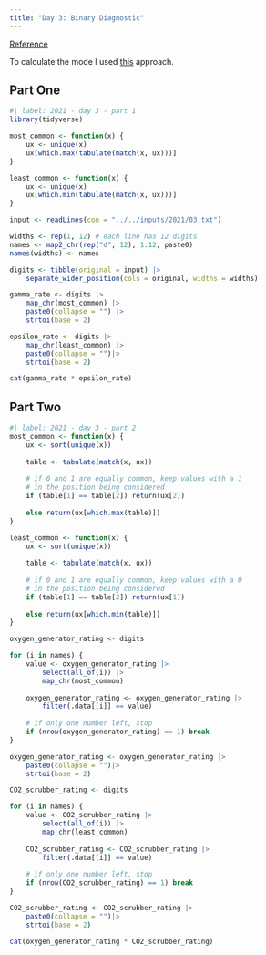 ```yaml
---
title: "Day 3: Binary Diagnostic"
---
```


[Reference](https://adventofcode.com/2021/day/3)

::: {.callout-note}
To calculate the mode I used [this](https://stackoverflow.com/questions/2547402/how-to-find-the-statistical-mode) approach.
:::

## Part One

```r
#| label: 2021 - day 3 - part 1
library(tidyverse)

most_common <- function(x) {
    ux <- unique(x)
    ux[which.max(tabulate(match(x, ux)))]
}

least_common <- function(x) {
    ux <- unique(x)
    ux[which.min(tabulate(match(x, ux)))]
}

input <- readLines(con = "../../inputs/2021/03.txt")

widths <- rep(1, 12) # each line has 12 digits
names <- map2_chr(rep("d", 12), 1:12, paste0)
names(widths) <- names

digits <- tibble(original = input) |> 
    separate_wider_position(cols = original, widths = widths)

gamma_rate <- digits |>
    map_chr(most_common) |> 
    paste0(collapse = "") |> 
    strtoi(base = 2)

epsilon_rate <- digits |>
    map_chr(least_common) |> 
    paste0(collapse = "")|> 
    strtoi(base = 2)

cat(gamma_rate * epsilon_rate)
```

## Part Two

```r
#| label: 2021 - day 3 - part 2
most_common <- function(x) {
    ux <- sort(unique(x))
    
    table <- tabulate(match(x, ux))
    
    # if 0 and 1 are equally common, keep values with a 1
    # in the position being considered
    if (table[1] == table[2]) return(ux[2])
    
    else return(ux[which.max(table)])
}

least_common <- function(x) {
    ux <- sort(unique(x))
    
    table <- tabulate(match(x, ux))
    
    # if 0 and 1 are equally common, keep values with a 0
    # in the position being considered
    if (table[1] == table[2]) return(ux[1])
    
    else return(ux[which.min(table)])
}

oxygen_generator_rating <- digits

for (i in names) {
    value <- oxygen_generator_rating |>
        select(all_of(i)) |>
        map_chr(most_common)
    
    oxygen_generator_rating <- oxygen_generator_rating |>
        filter(.data[[i]] == value)
    
    # if only one number left, stop
    if (nrow(oxygen_generator_rating) == 1) break
}

oxygen_generator_rating <- oxygen_generator_rating |>
    paste0(collapse = "")|>
    strtoi(base = 2)

CO2_scrubber_rating <- digits

for (i in names) {
    value <- CO2_scrubber_rating |>
        select(all_of(i)) |>
        map_chr(least_common)
    
    CO2_scrubber_rating <- CO2_scrubber_rating |>
        filter(.data[[i]] == value)
    
    # if only one number left, stop
    if (nrow(CO2_scrubber_rating) == 1) break
}

CO2_scrubber_rating <- CO2_scrubber_rating |>
    paste0(collapse = "")|>
    strtoi(base = 2)

cat(oxygen_generator_rating * CO2_scrubber_rating)
```
